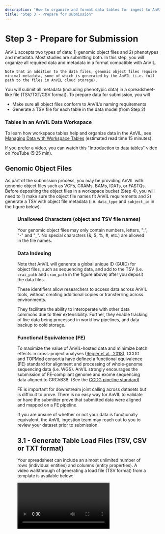 ```yaml
---
description: "How to organize and format data tables for ingest to AnVIL"
title: "Step 3 - Prepare for submission"
---
```


# Step 3 - Prepare for Submission

<Alert icon={false} severity="info">
  <div>
    AnVIL accepts two types of data: 1) genomic object files and 2) phenotypes and metadata. Most studies are submitting both. In this step, you will organize all required data and metadata in a format compatible with AnVIL.

    Note that in addition to the data files, genomic object files require minimal metadata, some of which is generated by the AnVIL (i.e. full path to the files in AnVIL cloud storage).
</div>
</Alert>

You will submit all metadata (including phenotypic data) in a spreadsheet-like file (TSV/TXT/CSV format). To prepare data for submission, you will

- Make sure all object files conform to AnVIL’s naming requirements
- Generate a TSV file for each table in the data model (from Step 2)

### Tables in an AnVIL Data Workspace

To learn how workspace tables help and organize data in the AnVIL, see [Managing Data with Workspace Tables](https://support.terra.bio/hc/en-us/articles/360025758392-Managing-data-with-workspace-tables-) (estimated read time 15 minutes).

If you prefer a video, you can watch this ["Introduction to data tables"](https://youtu.be/IeLywroCNNA) video on YouTube (5:25 min).

## Genomic Object Files

As part of the submission process, you may be providing AnVIL with genomic object files such as VCFs, CRAMs, BAMs, IDATs, or FASTQs. Before depositing the object files in a workspace bucket (Step 4), you will need to 1) make sure the object file names fit AnVIL requirements and 2) generate a TSV with object file metadata (i.e. `data_type` and `subject_id` in the figure below).

<Figure
  alt="Data Model"
  caption="The sample table (screenshot above) organizes biospecimen information such as genomic data files associated with subjects in the subject table. Note the `subject_id` column that connects sample data to the subject."
  src="/consortia/learn/data-submitters/sample-table.png"
/>

### Unallowed Characters (object and TSV file names)

Your genomic object files may only contain numbers, letters, ":", "-" and "\_". No special characters (&, $, %, #, etc.) are allowed in the file names.

### Data Indexing

Note that AnVIL will generate a global unique ID (GUID) for object files, such as sequencing data, and add to the TSV (i.e. `crai_path` and `cram_path` in the figure above) after you deposit the data files.

These identifiers allow researchers to access data across AnVIL tools, without creating additional copies or transferring across environments.

They facilitate the ability to interoperate with other data commons due to their extensibility. Further, they enable tracking of live data being processed in workflow pipelines, and data backup to cold storage.

### Functional Equivalence (FE)

To maximize the value of AnVIL-hosted data and minimize batch effects in cross-project analyses ([Regier et al., 2018](https://pubmed.ncbi.nlm.nih.gov/30279509/)), CCDG and TOPMed consortia have defined a functional equivalence (FE) standard for alignment and processing of whole-genome sequencing data (i.e. WGS). AnVIL strongly encourages the submission of FE-compliant genome and exome sequencing data aligned to GRChB38. (See the [CCDG pipeline standard](https://github.com/CCDG/Pipeline-Standardization/blob/master/PipelineStandard.md)).

FE is important for downstream joint calling across datasets but is difficult to prove. There is no easy way for AnVIL to validate or have the submitter prove that submitted data were aligned and mapped on a FE pipeline.

If you are unsure of whether or not your data is functionally equivalent, the AnVIL ingestion team may reach out to you to review your dataset prior to submission.

## 3.1 - Generate Table Load Files (TSV, CSV or TXT format)

Your spreadsheet can include an almost unlimited number of rows (individual entities) and columns (entity properties). A video walkthrough of generating a load file (TSV format) from a template is available below:

<Video src="https://www.youtube.com/embed/7YyWptsdC-w" title="Terra Quicktips: Making Data Tables Using a Template" />

### Unallowed Characters

Your spreadsheet may only contain numbers, letters, ":", "-" and "\_". **No special characters (&, $, %, #, etc.) are allowed in any fields of the load file**.

### Required Formatting

The first column in the load file is the identifier key (ID field). The first column header corresponds to the node in the data model.

<Alert severity="warning">
    First column headers must have the following format typed exactly as shown - note the `:` and `_` punctuation.
</Alert>

- **Subject table** - `entity:subject_id`
- **Sample table** - `entity:sample_id`
- **Sequencing table** - `entity:sequencing_id`
- **Family table** - `entity:family_id`

<Figure
  alt="Subject Table in a spreadsheet editor."
  caption="Example: Subject Table in a spreadsheet editor."
  src="/consortia/learn/data-submitters/subject-spreadsheet.png"
/>

### Associating Data in Different Tables

<Alert severity="warning" title="Hint">
    Where possible, try to include data in the `subject`, `sample`, or `sequencing` tables. If that’s not an option, the data can be submitted as separate tables. Any data beyond these minimal required tables must always be linked to either the `subject_id`, `sample_id`, `family_id`, or `sequencing_id` - depending on what the data element describes. For example, to link data in an additional table to a subject, make sure to include a `subject_id` column.
</Alert>

### Addressing Repeated Elements

Please bring any repeating data elements (i.e. multiple values for a given data element for an individual) to the attention of the AnVIL team to ensure proper modeling and submission.

Examples:

- An individual in a data set has a measurement (e.g., blood pressure, lab test, BMI) taken at multiple time points.
- An individual in a data set is affected by multiple disease/phenotype/conditions included in the study (e.g., an individual in a diabetes study has both diabetes and diabetes retinopathy; both are being tracked in the study).

## 3.2. - Save as "Tab-Delimited Text" or "Tab-Separated Values"

Your editor may give you a warning about losing data in this format, but we assure you, it's fine! Also, Terra will completely ignore the name you give the file. It's the root entity in the first column header (the part in front of the `_id`) that determines the table name in the workspace.

### TSV versus TXT File Extensions

Depending on what spreadsheet editor you use, when you save in the proper format your spreadsheet may have either a ".tsv" or a ".txt" extension. Terra will accept either one.
